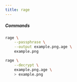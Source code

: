 ```yaml
---
title: rage
---
```


##### Commands

```sh frame="terminal" title="Encrypt a file using passphrase"
rage \
    --passphrase \
    --output example.png.age \
    example.png
```

```sh frame="terminal" title="Decrypt a file using passphrase"
rage \
    --decrypt \
    example.png.age \
    > example.png
```
